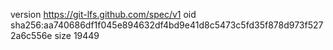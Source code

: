 version https://git-lfs.github.com/spec/v1
oid sha256:aa740686df1f045e894632df4bd9e41d8c5473c5fd35f878d973f5272a6c556e
size 19449
